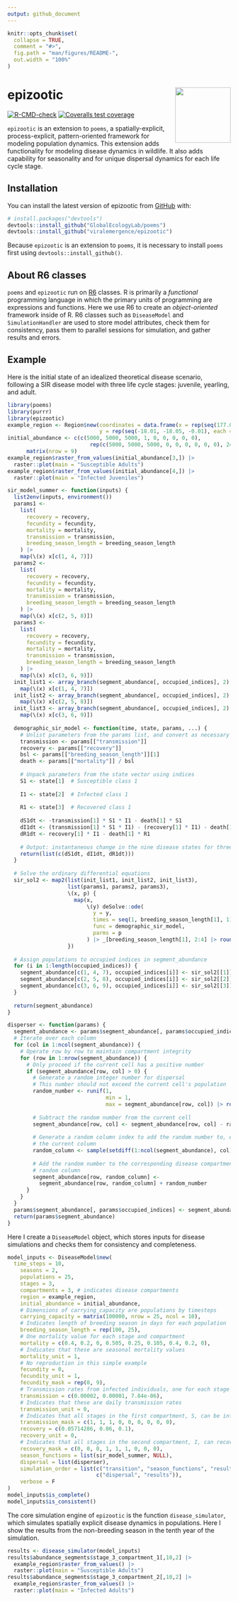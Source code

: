 ```yaml
---
output: github_document
---
```


<!-- README.md is generated from README.Rmd. Please edit that file -->

```r
knitr::opts_chunk$set(
  collapse = TRUE,
  comment = "#>",
  fig.path = "man/figures/README-",
  out.width = "100%"
)
```

# epizootic <img src='man/figures/hex.svg' align="right" height="125" />

<!-- badges: start -->
[![R-CMD-check](https://github.com/viralemergence/epizootic/actions/workflows/R-CMD-check.yaml/badge.svg)](https://github.com/viralemergence/epizootic/actions/workflows/R-CMD-check.yaml)
[![Coveralls test coverage](https://coveralls.io/repos/github/viralemergence/epizootic/badge.svg)](https://coveralls.io/r/viralemergence/epizootic?branch=main)
<!-- badges: end -->

`epizootic` is an extension to `poems`, a spatially-explicit, process-explicit, pattern-oriented framework for modeling population dynamics. This extension adds functionality for modeling disease dynamics in wildlife. It also adds capability for seasonality and for unique dispersal dynamics for each life cycle stage.

## Installation

You can install the latest version of epizootic from [GitHub](https://github.com/) with:

``` r
# install.packages("devtools")
devtools::install_github("GlobalEcologyLab/poems")
devtools::install_github("viralemergence/epizootic")
```

Because `epizootic` is an extension to `poems`, it is necessary to install `poems`
first using `devtools::install_github()`.

## About R6 classes

`poems` and `epizootic` run on [R6](https://r6.r-lib.org/articles/Introduction.html) classes. R is primarily a *functional* programming language in which the primary units of programming are expressions and functions. Here we use R6 to create an *object-oriented* framework inside of R. R6 classes such as `DiseaseModel` and `SimulationHandler` are used to store model attributes, check them for consistency, pass them to parallel sessions for simulation, and gather results and errors.

## Example

Here is the initial state of an idealized theoretical disease scenario, following a SIR disease model with three life cycle stages: juvenile, yearling, and adult.

```r
library(poems)
library(purrr)
library(epizootic)
example_region <- Region$new(coordinates = data.frame(x = rep(seq(177.01, 177.05, 0.01), 5),
                             y = rep(seq(-18.01, -18.05, -0.01), each = 5)))
initial_abundance <- c(c(5000, 5000, 5000, 1, 0, 0, 0, 0, 0),
                          rep(c(5000, 5000, 5000, 0, 0, 0, 0, 0, 0), 24)) |>
      matrix(nrow = 9)
example_region$raster_from_values(initial_abundance[3,]) |>
  raster::plot(main = "Susceptible Adults")
example_region$raster_from_values(initial_abundance[4,]) |>
  raster::plot(main = "Infected Juveniles")
```

```r
sir_model_summer <- function(inputs) {
  list2env(inputs, environment())
  params1 <-
    list(
      recovery = recovery,
      fecundity = fecundity,
      mortality = mortality,
      transmission = transmission,
      breeding_season_length = breeding_season_length
    ) |>
    map(\(x) x[c(1, 4, 7)])
  params2 <-
    list(
      recovery = recovery,
      fecundity = fecundity,
      mortality = mortality,
      transmission = transmission,
      breeding_season_length = breeding_season_length
    ) |>
    map(\(x) x[c(2, 5, 8)])
  params3 <-
    list(
      recovery = recovery,
      fecundity = fecundity,
      mortality = mortality,
      transmission = transmission,
      breeding_season_length = breeding_season_length
    ) |>
    map(\(x) x[c(3, 6, 9)])
  init_list1 <- array_branch(segment_abundance[, occupied_indices], 2) |> 
    map(\(x) x[c(1, 4, 7)])
  init_list2 <- array_branch(segment_abundance[, occupied_indices], 2) |> 
    map(\(x) x[c(2, 5, 8)])
  init_list3 <- array_branch(segment_abundance[, occupied_indices], 2) |> 
    map(\(x) x[c(3, 6, 9)])
  
  demographic_sir_model <- function(time, state, params, ...) {
    # Unlist parameters from the params list, and convert as necessary
    transmission <- params[["transmission"]]
    recovery <- params[["recovery"]]
    bsl <- params[["breeding_season_length"]][1]
    death <- params[["mortality"]] / bsl
    
    # Unpack parameters from the state vector using indices
    S1 <- state[1]  # Susceptible class 1
    
    I1 <- state[2]  # Infected class 1
    
    R1 <- state[3]  # Recovered class 1
    
    dS1dt <- -transmission[1] * S1 * I1 - death[1] * S1
    dI1dt <- (transmission[1] * S1 * I1) - (recovery[1] * I1) - death[1] * I1
    dR1dt <- recovery[1] * I1 - death[1] * R1
    
    # Output: instantaneous change in the nine disease states for three classes
    return(list(c(dS1dt, dI1dt, dR1dt)))
  }
  
  # Solve the ordinary differential equations
  sir_sol2 <- map2(list(init_list1, init_list2, init_list3),
                   list(params1, params2, params3),
                   \(x, p) {
                     map(x,
                         \(y) deSolve::ode(
                           y = y,
                           times = seq(1, breeding_season_length[1], 1),
                           func = demographic_sir_model,
                           parms = p
                         ) |> _[breeding_season_length[1], 2:4] |> round())
                   })
  
  # Assign populations to occupied indices in segment_abundance
  for (i in 1:length(occupied_indices)) {
    segment_abundance[c(1, 4, 7), occupied_indices[i]] <- sir_sol2[[1]][[i]]
    segment_abundance[c(2, 5, 8), occupied_indices[i]] <- sir_sol2[[2]][[i]]
    segment_abundance[c(3, 6, 9), occupied_indices[i]] <- sir_sol2[[3]][[i]]
  }
  
  return(segment_abundance)
}

disperser <- function(params) {
  segment_abundance <- params$segment_abundance[, params$occupied_indices]
  # Iterate over each column
  for (col in 1:ncol(segment_abundance)) {
    # Operate row by row to maintain compartment integrity
    for (row in 1:nrow(segment_abundance)) {
      # Only proceed if the current cell has a positive number
      if (segment_abundance[row, col] > 0) {
        # Generate a random integer number for dispersal
        # This number should not exceed the current cell's population
        random_number <- runif(1, 
                               min = 1, 
                               max = segment_abundance[row, col]) |> round()
        
        # Subtract the random number from the current cell
        segment_abundance[row, col] <- segment_abundance[row, col] - random_number
        
        # Generate a random column index to add the random number to, excluding
        # the current column
        random_column <- sample(setdiff(1:ncol(segment_abundance), col), 1)
        
        # Add the random number to the corresponding disease compartment in the
        # random column
        segment_abundance[row, random_column] <-
          segment_abundance[row, random_column] + random_number
      }
    }
  }
  params$segment_abundance[, params$occupied_indices] <- segment_abundance
  return(params$segment_abundance)
}

```

Here I create a `DiseaseModel` object, which stores inputs for disease simulations and checks them for consistency and completeness.

```r
model_inputs <- DiseaseModel$new(
  time_steps = 10,
    seasons = 2,
    populations = 25,
    stages = 3,
    compartments = 3, # indicates disease compartments
    region = example_region,
    initial_abundance = initial_abundance,
    # Dimensions of carrying_capacity are populations by timesteps
    carrying_capacity = matrix(100000, nrow = 25, ncol = 10),
    # Indicates length of breeding season in days for each population
    breeding_season_length = rep(100, 25),
    # One mortality value for each stage and compartment
    mortality = c(0.4, 0.2, 0, 0.505, 0.25, 0.105, 0.4, 0.2, 0),
    # Indicates that these are seasonal mortality values
    mortality_unit = 1,
    # No reproduction in this simple example
    fecundity = 0,
    fecundity_unit = 1,
    fecundity_mask = rep(0, 9),
    # Transmission rates from infected individuals, one for each stage
    transmission = c(0.00002, 0.00001, 7.84e-06),
    # Indicates that these are daily transmission rates
    transmission_unit = 0,
    # Indicates that all stages in the first compartment, S, can be infected
    transmission_mask = c(1, 1, 1, 0, 0, 0, 0, 0, 0),
    recovery = c(0.05714286, 0.06, 0.1),
    recovery_unit = 0,
    # Indicates that all stages in the second compartment, I, can recover
    recovery_mask = c(0, 0, 0, 1, 1, 1, 0, 0, 0),
    season_functions = list(sir_model_summer, NULL), 
    dispersal = list(disperser),
    simulation_order = list(c("transition", "season_functions", "results"),
                            c("dispersal", "results")),
    verbose = F
)
model_inputs$is_complete()
model_inputs$is_consistent()
```

The core simulation engine of `epizootic` is the function `disease_simulator`, which simulates spatially explicit disease dynamics in populations. Here I show the results
from the non-breeding season in the tenth year of the simulation.

```r
results <- disease_simulator(model_inputs)
results$abundance_segments$stage_3_compartment_1[,10,2] |>
  example_region$raster_from_values() |>
  raster::plot(main = "Susceptible Adults")
results$abundance_segments$stage_3_compartment_2[,10,2] |>  
  example_region$raster_from_values() |>
  raster::plot(main = "Infected Adults")
```
